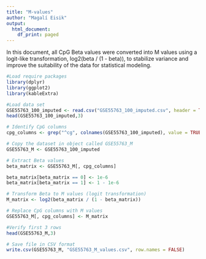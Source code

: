 ---
title: "M-values"
author: "Magalí Eisik"
output:
  html_document:
    df_print: paged
---


In this document, all CpG Beta values were converted into M values using a logit-like transformation, log2(beta / (1 - beta)), to stabilize variance and improve the suitability of the data for statistical modeling.

```{r, message=FALSE,warning=FALSE}
#Load require packages
library(dplyr)
library(ggplot2)
library(kableExtra)

```



```{r}
#Load data set
GSE55763_100_imputed <- read.csv("GSE55763_100_imputed.csv", header = TRUE, stringsAsFactors = FALSE)
head(GSE55763_100_imputed,3)
```



```{r}
# Identify CpG columns
cpg_columns <- grep("^cg", colnames(GSE55763_100_imputed), value = TRUE)

# Copy the dataset in object called GSE55763_M
GSE55763_M <- GSE55763_100_imputed

# Extract Beta values
beta_matrix <- GSE55763_M[, cpg_columns]

beta_matrix[beta_matrix == 0] <- 1e-6
beta_matrix[beta_matrix == 1] <- 1 - 1e-6

# Transform Beta to M values (logit transformation)
M_matrix <- log2(beta_matrix / (1 - beta_matrix))

# Replace CpG columns with M values
GSE55763_M[, cpg_columns] <- M_matrix

```


```{r}
#Verify first 3 rows
head(GSE55763_M,3)
```


```{r}
# Save file in CSV format
write.csv(GSE55763_M, "GSE55763_M_values.csv", row.names = FALSE)
```

